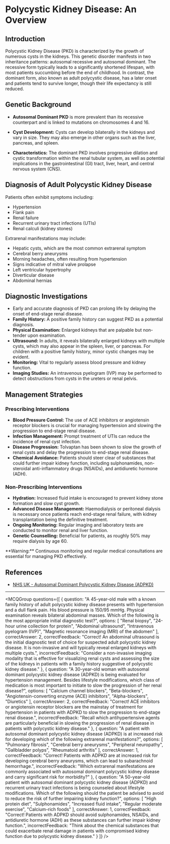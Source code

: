
# Polycystic Kidney Disease: An Overview

## Introduction

Polycystic Kidney Disease (PKD) is characterized by the growth of numerous cysts in the kidneys. This genetic disorder manifests in two inheritance patterns: autosomal recessive and autosomal dominant. The recessive form typically leads to a significantly shortened lifespan, with most patients succumbing before the end of childhood. In contrast, the dominant form, also known as adult polycystic disease, has a later onset and patients tend to survive longer, though their life expectancy is still reduced.

## Genetic Background

- **Autosomal Dominant PKD** is more prevalent than its recessive counterpart and is linked to mutations on chromosomes 4 and 16.
  
- **Cyst Development:** Cysts can develop bilaterally in the kidneys and vary in size. They may also emerge in other organs such as the liver, pancreas, and spleen.

- **Characteristics:** The dominant PKD involves progressive dilation and cystic transformation within the renal tubular system, as well as potential implications in the gastrointestinal (GI) tract, liver, heart, and central nervous system (CNS).

## Diagnosis of Adult Polycystic Kidney Disease

Patients often exhibit symptoms including:

- Hypertension
- Flank pain
- Renal failure
- Recurrent urinary tract infections (UTIs)
- Renal calculi (kidney stones)

Extrarenal manifestations may include:

- Hepatic cysts, which are the most common extrarenal symptom
- Cerebral berry aneurysms
- Morning headaches, often resulting from hypertension
- Signs indicative of mitral valve prolapse
- Left ventricular hypertrophy
- Diverticular disease
- Abdominal hernias

## Diagnostic Investigations

- Early and accurate diagnosis of PKD can prolong life by delaying the onset of end-stage renal disease.
- **Family History:** A positive family history can suggest PKD as a potential diagnosis.
- **Physical Examination:** Enlarged kidneys that are palpable but non-tender upon examination.
- **Ultrasound:** In adults, it reveals bilaterally enlarged kidneys with multiple cysts, which may also appear in the spleen, liver, or pancreas. For children with a positive family history, minor cystic changes may be evident.
- **Monitoring:** Vital to regularly assess blood pressure and kidney function.
- **Imaging Studies:** An intravenous pyelogram (IVP) may be performed to detect obstructions from cysts in the ureters or renal pelvis.

## Management Strategies

### Prescribing Interventions

- **Blood Pressure Control:** The use of ACE inhibitors or angiotensin receptor blockers is crucial for managing hypertension and slowing the progression to end-stage renal disease.
- **Infection Management:** Prompt treatment of UTIs can reduce the incidence of renal cyst infection.
- **Disease Progression:** Tolvaptan has been shown to slow the growth of renal cysts and delay the progression to end-stage renal disease.
- **Chemical Avoidance:** Patients should steer clear of substances that could further impair kidney function, including sulphonamides, non-steroidal anti-inflammatory drugs (NSAIDs), and antidiuretic hormone (ADH).

### Non-Prescribing Interventions

- **Hydration:** Increased fluid intake is encouraged to prevent kidney stone formation and slow cyst growth.
- **Advanced Disease Management:** Haemodialysis or peritoneal dialysis is necessary once patients reach end-stage renal failure, with kidney transplantation being the definitive treatment.
- **Ongoing Monitoring:** Regular imaging and laboratory tests are conducted to monitor renal and liver function.
- **Genetic Counselling:** Beneficial for patients, as roughly 50% may require dialysis by age 60.

<Callout emoji="⚠️">
**Warning:** Continuous monitoring and regular medical consultations are essential for managing PKD effectively.
</Callout>

## References

- [NHS UK - Autosomal Dominant Polycystic Kidney Disease (ADPKD)](https://www.nhs.uk/conditions/autosomal-dominant-polycystic-kidney-disease-adpkd/)

---

<MCQGroup questions={[
  {
    question: "A 45-year-old male with a known family history of adult polycystic kidney disease presents with hypertension and a dull flank pain. His blood pressure is 150/95 mmHg. Physical examination reveals bilateral abdominal masses. Which of the following is the most appropriate initial diagnostic test?",
    options: [
      "Renal biopsy",
      "24-hour urine collection for protein",
      "Abdominal ultrasound",
      "Intravenous pyelogram (IVP)",
      "Magnetic resonance imaging (MRI) of the abdomen"
    ],
    correctAnswer: 2,
    correctFeedback: "Correct! An abdominal ultrasound is the initial diagnostic test of choice for suspected adult polycystic kidney disease. It is non-invasive and will typically reveal enlarged kidneys with multiple cysts.",
    incorrectFeedback: "Consider a non-invasive imaging modality that is effective for visualizing renal cysts and assessing the size of the kidneys in patients with a family history suggestive of polycystic kidney disease."
  },
  {
    question: "A 30-year-old woman with autosomal dominant polycystic kidney disease (ADPKD) is being evaluated for hypertension management. Besides lifestyle modifications, which class of medication is most important to initiate to slow the progression of her renal disease?",
    options: [
      "Calcium channel blockers",
      "Beta-blockers",
      "Angiotensin-converting enzyme (ACE) inhibitors",
      "Alpha-blockers",
      "Diuretics"
    ],
    correctAnswer: 2,
    correctFeedback: "Correct! ACE inhibitors or angiotensin receptor blockers are the mainstay of treatment for hypertension in patients with ADPKD to slow the progression to end-stage renal disease.",
    incorrectFeedback: "Recall which antihypertensive agents are particularly beneficial in slowing the progression of renal disease in patients with polycystic kidney disease."
  },
  {
    question: "A patient with autosomal dominant polycystic kidney disease (ADPKD) is at increased risk for developing which of the following extrarenal manifestations?",
    options: [
      "Pulmonary fibrosis",
      "Cerebral berry aneurysms",
      "Peripheral neuropathy",
      "Gallbladder polyps",
      "Rheumatoid arthritis"
    ],
    correctAnswer: 1,
    correctFeedback: "Correct! Patients with ADPKD are at increased risk for developing cerebral berry aneurysms, which can lead to subarachnoid hemorrhage.",
    incorrectFeedback: "Which extrarenal manifestations are commonly associated with autosomal dominant polycystic kidney disease and carry significant risk for morbidity?"
  },
  {
    question: "A 50-year-old patient with autosomal dominant polycystic kidney disease (ADPKD) and recurrent urinary tract infections is being counseled about lifestyle modifications. Which of the following should the patient be advised to avoid to reduce the risk of further impairing kidney function?",
    options: [
      "High protein diet",
      "Sulphonamides",
      "Increased fluid intake",
      "Regular moderate exercise",
      "Calcium-rich foods"
    ],
    correctAnswer: 1,
    correctFeedback: "Correct! Patients with ADPKD should avoid sulphonamides, NSAIDs, and antidiuretic hormone (ADH) as these substances can further impair kidney function.",
    incorrectFeedback: "Think about the chemical substances that could exacerbate renal damage in patients with compromised kidney function due to polycystic kidney disease."
  }
]} />